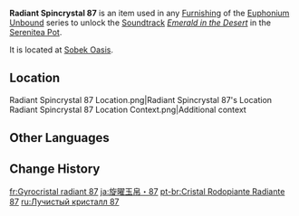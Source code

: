 {{Item Infobox
|id           = 141087
|image        = Item Radiant Spincrystal.png
|type         = Adventure Items
|group        = Radiant Spincrystals
|group2       = Sumeru Spincrystals
|quality      = 4
|invCategory  = Precious Items
|description  = This wondrous crystal contains a certain rhythm, like something beautiful woven from delicate silk. These items can be found throughout the mainland or from merchants who collect curios. The tune held within this crystal can be revivified in your Serenitea Pot using either "[[Euphonium Unbound: Winding]]" or "[[Euphonium Unbound: Soaring]]." The tune contained within this [[Radiant Spincrystal]] is "[[Emerald in the Desert]]."
|source1      = [[Sobek Oasis]]
|track        = Emerald in the Desert
}}
'''Radiant Spincrystal 87''' is an item used in any [[Furnishing]] of the [[Euphonium Unbound]] series to unlock the [[Soundtrack]] ''[[Emerald in the Desert]]'' in the [[Serenitea Pot]].

It is located at [[Sobek Oasis]].

==Location==
<gallery>
Radiant Spincrystal 87 Location.png|Radiant Spincrystal 87's Location
Radiant Spincrystal 87 Location Context.png|Additional context
</gallery>

==Other Languages==
{{Other Languages
|default_hidden = 1
|en      = Radiant Spincrystal 87
|zhs     = 旋曜玉帛·其八十七
|zhs_rm  = Xuán Yào Yùbó - Qí Bāshíqī
|zht     = 旋曜玉帛·其八十七
|zht_rm  = Xuán Yào Yùbó - Qí Bāshíqī
|ja      = 旋曜玉帛·87
|ja_rm   = Sen'you Gyokuhaku - Hachijuushichi
|ko      = 빛나는 결정·87
|ko_rm   = Binnaneun Gyeoljeong - Palssipchil
|es      = Girocristal radiante (87)
|fr      = Gyrocristal radiant 87
|ru      = Лучистый кристалл 87
|th      = Radiant Spincrystal 87
|vi      = Ngọc Thạch Âm Vang 87
|de      = Strahlender Drehkristall LXXXVII
|id      = Radiant Spincrystal 87
|pt      = Cristal Rodopiante Radiante 87
|tr      = Parlak Burgu Kristal 87
|it      = Voltacristallo radioso 87
}}

==Change History==
{{Change History|3.1}}

[[fr:Gyrocristal radiant 87]]
[[ja:旋曜玉帛・87]]
[[pt-br:Cristal Rodopiante Radiante 87]]
[[ru:Лучистый кристалл 87]]